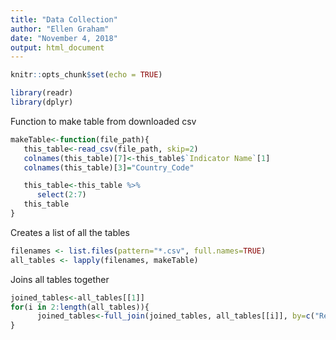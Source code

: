 ---
title: "Data Collection"
author: "Ellen Graham"
date: "November 4, 2018"
output: html_document
---

```{r setup, include=FALSE}
knitr::opts_chunk$set(echo = TRUE)
```

```{r}
library(readr)
library(dplyr)
```

Function to make table from downloaded csv
```{r}
makeTable<-function(file_path){
   this_table<-read_csv(file_path, skip=2)
   colnames(this_table)[7]<-this_table$`Indicator Name`[1]
   colnames(this_table)[3]="Country_Code"

   this_table<-this_table %>% 
      select(2:7)
   this_table
}


```

Creates a list of all the tables
```{r, warning=FALSE, message=FALSE}
filenames <- list.files(pattern="*.csv", full.names=TRUE)
all_tables <- lapply(filenames, makeTable)
```

Joins all tables together
```{r}
joined_tables<-all_tables[[1]]
for(i in 2:length(all_tables)){
      joined_tables<-full_join(joined_tables, all_tables[[i]], by=c("Region", "Country_Code","Country", "Year", "Sex"))
}
```



